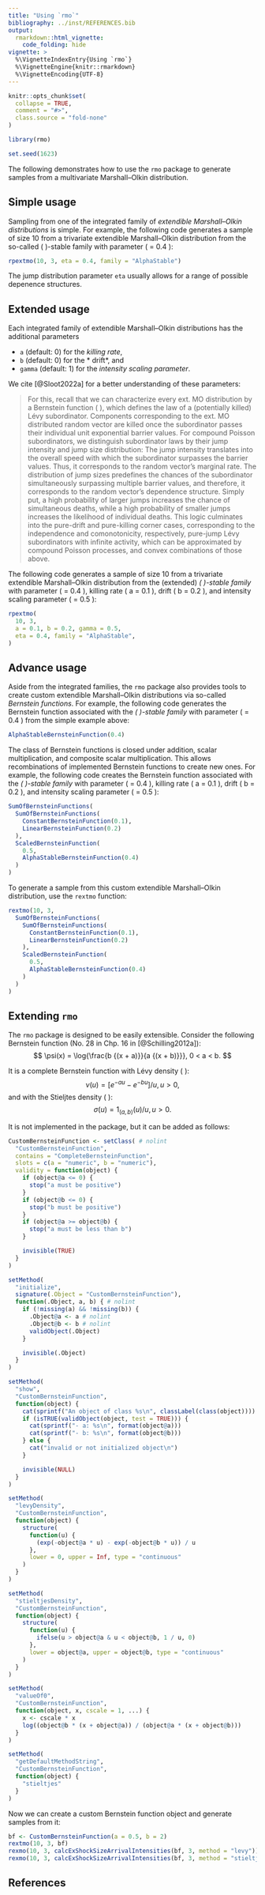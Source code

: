 ```yaml
---
title: "Using `rmo`"
bibliography: ../inst/REFERENCES.bib
output: 
  rmarkdown::html_vignette:
    code_folding: hide
vignette: >
  %\VignetteIndexEntry{Using `rmo`}
  %\VignetteEngine{knitr::rmarkdown}
  %\VignetteEncoding{UTF-8}
---
```


```r
knitr::opts_chunk$set(
  collapse = TRUE,
  comment = "#>",
  class.source = "fold-none"
)

library(rmo)

set.seed(1623)
```

The following demonstrates how to use the `rmo` package to generate samples from
a multivariate Marshall–Olkin distribution.

## Simple usage

Sampling from one of the integrated family of *extendible Marshall–Olkin
distributions* is simple. For example, the following code generates a sample of 
size 10 from a trivariate extendible Marshall–Olkin distribution from the 
so-called \( \alpha \)-stable family with parameter \( \alpha = 0.4 \):

```r
rpextmo(10, 3, eta = 0.4, family = "AlphaStable")
```

The jump distribution parameter `eta` usually allows for a range of possible 
depenence structures.

## Extended usage

Each integrated family of extendible Marshall–Olkin distributions has the
additional parameters

- `a` (default: 0) for the *killing rate*,
- `b` (default: 0) for the * drift*, and
- `gamma` (default: 1) for the *intensity scaling parameter*.

We cite [@Sloot2022a] for a better understanding of these parameters:

> For this, recall that we can characterize every ext. MO distribution by a
> Bernstein function \( \psi \), which defines the law of a (potentially killed)
> Lévy subordinator. Components corresponding to the ext. MO distributed random
> vector are killed once the subordinator passes their individual unit
> exponential barrier values. For compound Poisson subordinators, we distinguish
> subordinator laws by their jump intensity and jump size distribution: The jump
> intensity translates into the overall speed with which the subordinator
> surpasses the barrier values. Thus, it corresponds to the random vector's
> marginal rate. The distribution of jump sizes predefines the chances of the
> subordinator simultaneously surpassing multiple barrier values, and therefore,
> it corresponds to the random vector's dependence structure. Simply put, a high
> probability of larger jumps increases the chance of simultaneous deaths, while
> a high probability of smaller jumps increases the likelihood of individual
> deaths. This logic culminates into the pure-drift and pure-killing corner
> cases, corresponding to the independence and comonotonicity, respectively,
> pure-jump Lévy subordinators with infinite activity, which can be approximated
> by compound Poisson processes, and convex combinations of those above.

The following code generates a sample of size 10 from a trivariate extendible
Marshall–Olkin distribution from the (extended) *\( \alpha \)-stable family*
with parameter \( \alpha = 0.4 \), killing rate \( a = 0.1 \),
drift \( b = 0.2 \), and intensity scaling parameter \( \gamma = 0.5 \):

```r
rpextmo(
  10, 3,
  a = 0.1, b = 0.2, gamma = 0.5,
  eta = 0.4, family = "AlphaStable",
)
```

## Advance usage

Aside from the integrated families, the `rmo` package also provides tools to 
create custom extendible Marshall–Olkin distributions via so-called *Bernstein
functions*. For example, the following code generates the Bernstein function
associated with the *\( \alpha \)-stable family* with parameter
\( \alpha = 0.4 \) from the simple example above:

```r
AlphaStableBernsteinFunction(0.4)
```

The class of Bernstein functions is closed under addition, scalar
multiplication, and composite scalar multiplication. This allows recombinations
of implemented Bernstein functions to create new ones. For example, the following
code creates the Bernstein function associated with the *\( \alpha \)-stable
family* with parameter \( \alpha = 0.4 \), killing rate \( a = 0.1 \),
drift \( b = 0.2 \), and intensity scaling parameter \( \gamma = 0.5 \):

```r
SumOfBernsteinFunctions(
  SumOfBernsteinFunctions(
    ConstantBernsteinFunction(0.1),
    LinearBernsteinFunction(0.2)
  ),
  ScaledBernsteinFunction(
    0.5,
    AlphaStableBernsteinFunction(0.4)
  )
)
```

To generate a sample from this custom extendible Marshall–Olkin distribution,
use the `rextmo` function:

```r
rextmo(10, 3,
  SumOfBernsteinFunctions(
    SumOfBernsteinFunctions(
      ConstantBernsteinFunction(0.1),
      LinearBernsteinFunction(0.2)
    ),
    ScaledBernsteinFunction(
      0.5,
      AlphaStableBernsteinFunction(0.4)
    )
  )
)
```

## Extending `rmo`

The `rmo` package is designed to be easily extensible. Consider the following 
Bernstein function (No. 28 in Chp. 16 in [@Schilling2012a]):
$$
  \psi(x)
    = \log{\frac{b {(x + a)}}{a {(x + b)}}},
      0 < a < b.
$$

It is a complete Bernstein function with Lévy density \( \nu \):
$$
  \nu{(u)}
    = {\left[ e^{-a u} - e^{-b u} \right]} / {u},
      u > 0 ,
$$
and with the Stieljtes density \( \sigma \):
$$
  \sigma{(u)}
    = 1_{(a, b)}{(u)} / {u},
      u > 0 .
$$

It is not implemented in the package, but it can be added as follows:

```r
CustomBernsteinFunction <- setClass( # nolint
  "CustomBernsteinFunction",
  contains = "CompleteBernsteinFunction",
  slots = c(a = "numeric", b = "numeric"),
  validity = function(object) {
    if (object@a <= 0) {
      stop("a must be positive")
    }
    if (object@b <= 0) {
      stop("b must be positive")
    }
    if (object@a >= object@b) {
      stop("a must be less than b")
    }

    invisible(TRUE)
  }
)

setMethod(
  "initialize",
  signature(.Object = "CustomBernsteinFunction"),
  function(.Object, a, b) { # nolint
    if (!missing(a) && !missing(b)) {
      .Object@a <- a # nolint
      .Object@b <- b # nolint
      validObject(.Object)
    }

    invisible(.Object)
  }
)

setMethod(
  "show",
  "CustomBernsteinFunction",
  function(object) {
    cat(sprintf("An object of class %s\n", classLabel(class(object))))
    if (isTRUE(validObject(object, test = TRUE))) {
      cat(sprintf("- a: %s\n", format(object@a)))
      cat(sprintf("- b: %s\n", format(object@b)))
    } else {
      cat("invalid or not initialized object\n")
    }

    invisible(NULL)
  }
)

setMethod(
  "levyDensity",
  "CustomBernsteinFunction",
  function(object) {
    structure(
      function(u) {
        (exp(-object@a * u) - exp(-object@b * u)) / u
      },
      lower = 0, upper = Inf, type = "continuous"
    )
  }
)

setMethod(
  "stieltjesDensity",
  "CustomBernsteinFunction",
  function(object) {
    structure(
      function(u) {
        ifelse(u > object@a & u < object@b, 1 / u, 0)
      },
      lower = object@a, upper = object@b, type = "continuous"
    )
  }
)

setMethod(
  "valueOf0",
  "CustomBernsteinFunction",
  function(object, x, cscale = 1, ...) {
    x <- cscale * x
    log((object@b * (x + object@a)) / (object@a * (x + object@b)))
  }
)

setMethod(
  "getDefaultMethodString",
  "CustomBernsteinFunction",
  function(object) {
    "stieltjes"
  }
)
```

Now we can create a custom Bernstein function object and generate samples from
it:

```r
bf <- CustomBernsteinFunction(a = 0.5, b = 2)
rextmo(10, 3, bf)
rexmo(10, 3, calcExShockSizeArrivalIntensities(bf, 3, method = "levy"))
rexmo(10, 3, calcExShockSizeArrivalIntensities(bf, 3, method = "stieltjes"))
```

## References
